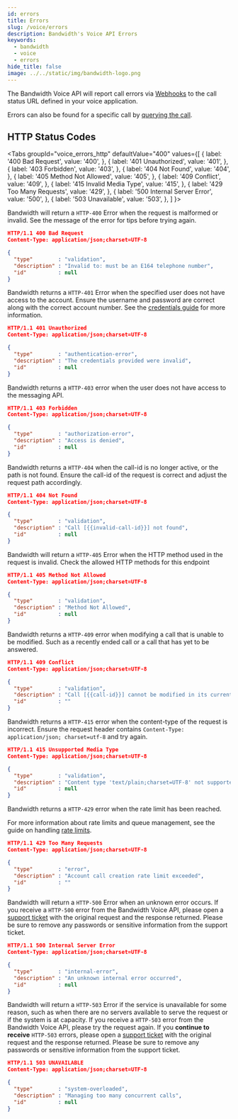 ```yaml
---
id: errors
title: Errors
slug: /voice/errors
description: Bandwidth's Voice API Errors
keywords:
  - bandwidth
  - voice
  - errors
hide_title: false
image: ../../static/img/bandwidth-logo.png
---
```



The Bandwidth Voice API will report call errors via [Webhooks](docs/voice/webhooks) to the call status URL defined in your voice application.

Errors can also be found for a specific call by [querying the call](/voice-api-reference#operation/getCall).

## HTTP Status Codes

<Tabs
  groupId="voice_errors_http"
  defaultValue="400"
  values={[
    { label: '400 Bad Request', value: '400', },
    { label: '401 Unauthorized', value: '401', },
    { label: '403 Forbidden', value: '403', },
    { label: '404 Not Found', value: '404', },
    { label: '405 Method Not Allowed', value: '405', },
    { label: '409 Conflict', value: '409', },
    { label: '415 Invalid Media Type', value: '415', },
    { label: '429 Too Many Requests', value: '429', },
    { label: '500 Internal Server Error', value: '500', },
    { label: '503 Unavailable', value: '503', },
  ]
}>
<TabItem value="400">

Bandwidth will return a `HTTP-400` Error when the request is malformed or invalid.  See the message of the error for tips before trying again.

```json
HTTP/1.1 400 Bad Request
Content-Type: application/json;charset=UTF-8

{
  "type"        : "validation",
  "description" : "Invalid to: must be an E164 telephone number",
  "id"          : null
}
```

</TabItem>
<TabItem value="401">

Bandwidth returns a `HTTP-401` Error when the specified user does not have access to the account. Ensure the username and password are correct along with the correct account number. See the [credentials guide](/docs/account/credentials) for more information.

```json
HTTP/1.1 401 Unauthorized
Content-Type: application/json;charset=UTF-8

{
  "type"        : "authentication-error",
  "description" : "The credentials provided were invalid",
  "id"          : null
}
```

</TabItem>
<TabItem value="403">

Bandwidth returns a `HTTP-403` error when the user does not have access to the messaging API.

```json
HTTP/1.1 403 Forbidden
Content-Type: application/json;charset=UTF-8

{
  "type"        : "authorization-error",
  "description" : "Access is denied",
  "id"          : null
}
```

</TabItem>
<TabItem value="404">

Bandwidth returns a `HTTP-404` when the call-id is no longer active, or the path is not found. Ensure the call-id of the request is correct and adjust the request path accordingly.

```json
HTTP/1.1 404 Not Found
Content-Type: application/json;charset=UTF-8

{
  "type"        : "validation",
  "description" : "Call [{{invalid-call-id}}] not found",
  "id"          : null
}
```

</TabItem>
<TabItem value="405">

Bandwidth will return a `HTTP-405` Error when the HTTP method used in the request is invalid.  Check the allowed HTTP methods for this endpoint

```json
HTTP/1.1 405 Method Not Allowed
Content-Type: application/json;charset=UTF-8

{
  "type"        : "validation",
  "description" : "Method Not Allowed",
  "id"          : null
}
```

</TabItem>
<TabItem value="409">

Bandwidth returns a `HTTP-409` error when modifying a call that is unable to be modified. Such as a recently ended call or a call that has yet to be answered.

```json
HTTP/1.1 409 Conflict
Content-Type: application/json;charset=UTF-8

{
  "type"        : "validation",
  "description" : "Call [{{call-id}}] cannot be modified in its current state",
  "id"          : ""
}
```

</TabItem>
<TabItem value="415">

Bandwidth returns a `HTTP-415` error when the content-type of the request is incorrect. Ensure the request header contains `Content-Type: application/json; charset=utf-8` and try again.

```json
HTTP/1.1 415 Unsupported Media Type
Content-Type: application/json;charset=UTF-8

{
  "type"        : "validation",
  "description" : "Content type 'text/plain;charset=UTF-8' not supported",
  "id"          : null
}
```

</TabItem>
<TabItem value="429">

Bandwidth returns a `HTTP-429` error when the rate limit has been reached.

For more information about rate limits and queue management, see the guide on handling [rate limits](/docs/voice/rateLimits).

```json
HTTP/1.1 429 Too Many Requests
Content-Type: application/json;charset=UTF-8

{
  "type"        : "error",
  "description" : "Account call creation rate limit exceeded",
  "id"          : ""
}
```

</TabItem>
<TabItem value="500">

Bandwidth will return a `HTTP-500` Error when an unknown error occurs. If you receive a `HTTP-500` error from the Bandwidth Voice API, please open a [support ticket](https://support.bandwidth.com) with the original request and the response returned. Please be sure to remove any passwords or sensitive information from the support ticket.

```json
HTTP/1.1 500 Internal Server Error
Content-Type: application/json;charset=UTF-8

{
  "type"        : "internal-error",
  "description" : "An unknown internal error occurred",
  "id"          : null
}
```

</TabItem>
<TabItem value="503">

Bandwidth will return a `HTTP-503` Error if the service is unavailable for some reason, such as when there are no servers available to serve the request or if the system is at capacity. If you receive a `HTTP-503` error from the Bandwidth Voice API, please try the request again.  If you **continue to receive** `HTTP-503` errors, please open a [support ticket](https://support.bandwidth.com) with the original request and the response returned. Please be sure to remove any passwords or sensitive information from the support ticket.

```json
HTTP/1.1 503 UNAVAILABLE
Content-Type: application/json;charset=UTF-8

{
  "type"        : "system-overloaded",
  "description" : "Managing too many concurrent calls",
  "id"          : null
}
```

</TabItem>
</Tabs>
